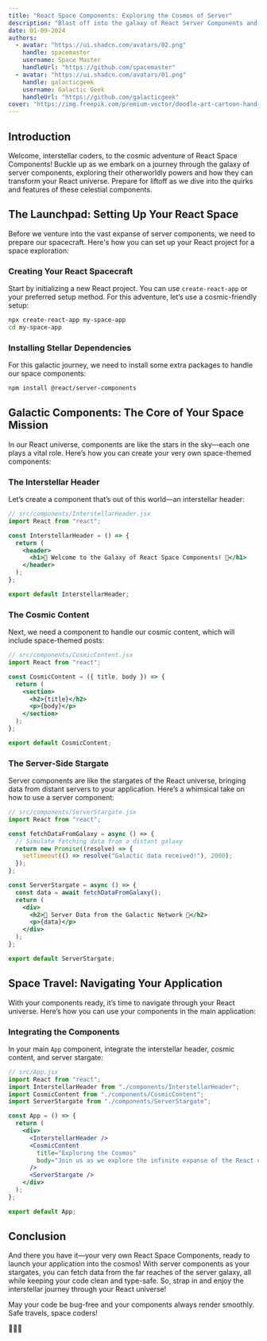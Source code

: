 ```yaml
---
title: "React Space Components: Exploring the Cosmos of Server"
description: "Blast off into the galaxy of React Server Components and explore their whimsical impact on your application’s universe. Remember that this blog makes no sense."
date: 01-09-2024
authors:
  - avatar: "https://ui.shadcn.com/avatars/02.png"
    handle: spacemaster
    username: Space Master
    handleUrl: "https://github.com/spacemaster"
  - avatar: "https://ui.shadcn.com/avatars/01.png"
    handle: galacticgeek
    username: Galactic Geek
    handleUrl: "https://github.com/galacticgeek"
cover: "https://img.freepik.com/premium-vector/doodle-art-cartoon-hand-drawn-funny-vector-artwork-corporate-identity-designmonster_577083-70.jpg?w=826"
---
```


## Introduction

Welcome, interstellar coders, to the cosmic adventure of React Space Components! Buckle up as we embark on a journey through the galaxy of server components, exploring their otherworldly powers and how they can transform your React universe. Prepare for liftoff as we dive into the quirks and features of these celestial components.

## The Launchpad: Setting Up Your React Space

Before we venture into the vast expanse of server components, we need to prepare our spacecraft. Here's how you can set up your React project for a space exploration:

### Creating Your React Spacecraft

Start by initializing a new React project. You can use `create-react-app` or your preferred setup method. For this adventure, let’s use a cosmic-friendly setup:

```bash
npx create-react-app my-space-app
cd my-space-app
```

### Installing Stellar Dependencies

For this galactic journey, we need to install some extra packages to handle our space components:

```bash
npm install @react/server-components
```

## Galactic Components: The Core of Your Space Mission

In our React universe, components are like the stars in the sky—each one plays a vital role. Here’s how you can create your very own space-themed components:

### The Interstellar Header

Let’s create a component that’s out of this world—an interstellar header:

```jsx
// src/components/InterstellarHeader.jsx
import React from "react";

const InterstellarHeader = () => {
  return (
    <header>
      <h1>🚀 Welcome to the Galaxy of React Space Components! 🌌</h1>
    </header>
  );
};

export default InterstellarHeader;
```

### The Cosmic Content

Next, we need a component to handle our cosmic content, which will include space-themed posts:

```jsx
// src/components/CosmicContent.jsx
import React from "react";

const CosmicContent = ({ title, body }) => {
  return (
    <section>
      <h2>{title}</h2>
      <p>{body}</p>
    </section>
  );
};

export default CosmicContent;
```

### The Server-Side Stargate

Server components are like the stargates of the React universe, bringing data from distant servers to your application. Here’s a whimsical take on how to use a server component:

```jsx
// src/components/ServerStargate.jsx
import React from "react";

const fetchDataFromGalaxy = async () => {
  // Simulate fetching data from a distant galaxy
  return new Promise((resolve) => {
    setTimeout(() => resolve("Galactic data received!"), 2000);
  });
};

const ServerStargate = async () => {
  const data = await fetchDataFromGalaxy();
  return (
    <div>
      <h2>🌠 Server Data from the Galactic Network 🌠</h2>
      <p>{data}</p>
    </div>
  );
};

export default ServerStargate;
```

## Space Travel: Navigating Your Application

With your components ready, it’s time to navigate through your React universe. Here’s how you can use your components in the main application:

### Integrating the Components

In your main `App` component, integrate the interstellar header, cosmic content, and server stargate:

```jsx
// src/App.jsx
import React from "react";
import InterstellarHeader from "./components/InterstellarHeader";
import CosmicContent from "./components/CosmicContent";
import ServerStargate from "./components/ServerStargate";

const App = () => {
  return (
    <div>
      <InterstellarHeader />
      <CosmicContent
        title="Exploring the Cosmos"
        body="Join us as we explore the infinite expanse of the React universe!"
      />
      <ServerStargate />
    </div>
  );
};

export default App;
```

## Conclusion

And there you have it—your very own React Space Components, ready to launch your application into the cosmos! With server components as your stargates, you can fetch data from the far reaches of the server galaxy, all while keeping your code clean and type-safe. So, strap in and enjoy the interstellar journey through your React universe!

May your code be bug-free and your components always render smoothly. Safe travels, space coders!

🚀🌌✨
